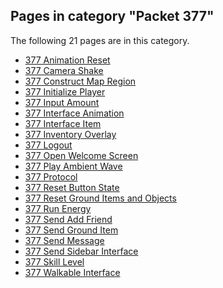 <!-- DO NOT EDIT BELOW THIS LINE, OR CHANGE THIS COMMENT, CODE AUTOMATICALLY GENERATED BY category.sh -->
== '''Pages in category "Packet 377"''' ==
The following 21 pages are in this category.
* [[377 Animation Reset]]
* [[377 Camera Shake]]
* [[377 Construct Map Region]]
* [[377 Initialize Player]]
* [[377 Input Amount]]
* [[377 Interface Animation]]
* [[377 Interface Item]]
* [[377 Inventory Overlay]]
* [[377 Logout]]
* [[377 Open Welcome Screen]]
* [[377 Play Ambient Wave]]
* [[377 Protocol]]
* [[377 Reset Button State]]
* [[377 Reset Ground Items and Objects]]
* [[377 Run Energy]]
* [[377 Send Add Friend]]
* [[377 Send Ground Item]]
* [[377 Send Message]]
* [[377 Send Sidebar Interface]]
* [[377 Skill Level]]
* [[377 Walkable Interface]]
